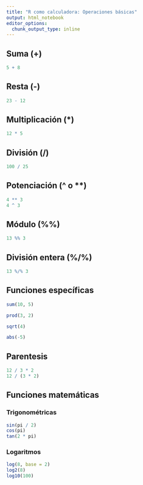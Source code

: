 ```yaml
---
title: "R como calculadora: Operaciones básicas"
output: html_notebook
editor_options: 
  chunk_output_type: inline
---
```


## Suma (+)

```r
5 + 8
```

## Resta (-)

```r
23 - 12
```

## Multiplicación (\*)

```r
12 * 5
```

## División (/)

```r
100 / 25
```

## Potenciación (\^ o \*\*)

```r
4 ** 3
4 ^ 3
```

## Módulo (%%)

```r
13 %% 3
```

## División entera (%/%)

```r
13 %/% 3
```

## Funciones específicas

```r
sum(10, 5)
```

```r
prod(3, 2)
```

```r
sqrt(4)
```

```r
abs(-5)
```

## Parentesis

```r
12 / 3 * 2
12 / (3 * 2)
```

## Funciones matemáticas

### Trigonométricas

```r
sin(pi / 2)
cos(pi)
tan(2 * pi)
```

### Logaritmos

```r
log(8, base = 2)
log2(8)
log10(100)
```
